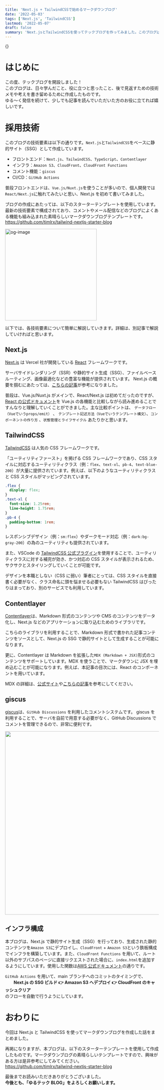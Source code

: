 ```yaml
---
title: 'Next.js + TailwindCSSで始めるマークダウンブログ'
date: '2022-05-03'
tags: ['Next.js', 'TailwindCSS']
lastmod: '2022-05-07'
draft: false
summary: 'Next.jsとTailwindCSSを使ってテックブログを作ってみました。このブログは、日々学んだこと、役に立つと思ったこと、後で見返すための技術メモや考えを書き留めるために作成したものです。'
---
```


{<TOCInline toc={props.toc} toHeading={1} asDisclosure />}

# はじめに

この度、テックブログを開設しました！<br />
このブログは、日々学んだこと、役に立つと思ったこと、後で見返すための技術メモや考えを書き留めるために作成したものです。<br />
ゆる〜く発信を続けて、少しでも記事を読んでいただいた方のお役に立てれば嬉しいです。

# 採用技術

このブログの技術要素は以下の通りです。`Next.js`と`TailwindCSS`をベースに静的サイト（SSG）として作成しています。

- フロントエンド：`Next.js`、`TailwindCSS`、`TypeScript`、`Contentlayer`
- インフラ：`Amazon S3`、`CloudFront`、`CloudFront Functions`
- コメント機能：`giscus`
- CI/CD：`GitHub Actions`

普段フロントエンドは、`Vue.js/Nuxt.js`を使うことが多いので、個人開発では`React/Next.js`に触れてみたいと思い、Next.js を初めて書いてみました。

ブログの作成にあたっては、以下のスターターテンプレートを使用しています。最新の技術要素で構成されており、コメントやメール配信などのブログによくある機能も組み込まれた素晴らしいマークダウンブログテンプレートです。<br />
https://github.com/timlrx/tailwind-nextjs-starter-blog

<img
  src="https://repository-images.githubusercontent.com/328121260/c1c74100-5b7e-11eb-8185-2b9492767ed6"
  width="300px"
  alt="og-image"
/>

以下では、各技術要素について簡単に解説していきます。詳細は、別記事で解説していければと思います。

## Next.js

[Next.js](https://nextjs.org/) は Vercel 社が開発している [React](https://ja.reactjs.org/) フレームワークです。<br />

サーバサイドレンダリング（SSR）や静的サイト生成（SSG）、ファイルベースルーティング、画像最適化などの豊富な機能が提供されています。
Next.js の概要を掴むにあたっては、[こちらの記事](https://qiita.com/Yuki_Oshima/items/5c0dfd8f7af8fb76af8f)が参考になりました。

普段は、Vue.js/Nuxt.js がメインで、React/Next.js は初めてだったのですが、
[React の公式ドキュメント](https://ja.reactjs.org/docs/getting-started.html)を Vue.js の各機能と比較しながら読み進めることですんなりと理解していくことができました。主な比較ポイントは、 `データフロー（Vueでいうprops/emit）` 、 `テンプレート記述方法（Vueでいうテンプレート構文）`、`コンポーネントの作り方` 、`状態管理とライフサイクル` あたりかと思います。

## TailwindCSS

[TailwindCSS](https://tailwindcss.com/) は人気の CSS フレームワークです。

「ユーティリティファースト」を掲げる CSS フレームワークであり、CSS スタイルに対応するユーティリティクラス（例：`flex`、`text-xl`、`pb-4`、`text-blue-200`）が大量に提供されています。例えば、以下のようなユーティリティクラスと CSS スタイルがマッピングされています。

```css
.flex {
  display: flex;
}
.text-xl {
  font-size: 1.25rem;
  line-height: 1.75rem;
}
.pb-4 {
  padding-bottom: 1rem;
}
```

レスポンシブデザイン（例：`sm:flex`）やダークモード対応（例：`dark:bg-gray-200`）の為のユーティリティも提供されています。

また、VSCode の [TailwindCSS 公式プラグイン](https://marketplace.visualstudio.com/items?itemName=bradlc.vscode-tailwindcss)を使用することで、ユーティリティクラスに対する補完が効き、かつ対応の CSS スタイルが表示されるため、サクサクとスタイリングしていくことが可能です。

デザインを本職としない（CSS に弱い）筆者にとっては、CSS スタイルを直接書く必要がなく、クラス命名に頭を悩ませる必要もない TailwindCSS はぴったりはまっており、別のサービスでも利用しています。

## Contentlayer

[Contentlayer](https://www.contentlayer.dev/)は、Markdown 形式のコンテンツや CMS のコンテンツをデータ化し、Next.js などのアプリケーションに取り込むためのライブラリです。

こちらのライブラリを利用することで、Markdown 形式で書かれた記事コンテンツをソースとして、Next.js の SSG で静的サイトとして生成することが可能になります。

更に、Contentlayer は Markdown を拡張した`MDX (Markdown + JSX)`形式のコンテンツをサポートしています。MDX を使うことで、マークダウンに JSX を埋め込むことが可能になります。例えば、本記事の目次には、React のコンポーネントを用いています。

MDX の詳細は、[公式サイト](https://mdxjs.com/)や[こちらの記事](https://zenn.dev/spring_raining/articles/3eb62ff93df1eb)を参考にしてください。

## giscus

[giscus](https://giscus.app/ja)は、`GitHub Discussions` を利用したコメントシステムです。
giscus を利用することで、サーバを自前で用意する必要がなく、GitHub Discussions でコメントを管理できるので、非常に便利です。

<img src="/static/images/blog/starting-blog/giscus.png" width="600px" />

## インフラ構成

本ブログは、Next.js で静的サイト生成（SSG）を行っており、生成された静的コンテンツを`Amazon S3`にデプロイし、`CloudFront` + `Amazon S3`という鉄板構成でインフラを構築しています。また、`CloudFront Functions` を用いて、ルート以外のサブパスのページに直接リクエストされた場合に、`index.html`を追加するようにしています。使用した関数は[AWS 公式ドキュメント](https://docs.aws.amazon.com/ja_jp/AmazonCloudFront/latest/DeveloperGuide/example-function-add-index.html)の通りです。

`GitHub Actions` を用いて、main ブランチへのコミットのタイミングで、<br />
　　**Next.js の SSG ビルド 👉 Amazon S3 へデプロイ 👉 CloudFront のキャッシュクリア** <br />
のフローを自動で行うようにしています。

# おわりに

今回は Next.js と TailwindCSS を使ってマークダウンブログを作成した話をまとめました。

再掲になりますが、本ブログは、以下のスターターテンプレートを使用して作成したものです。マークダウンブログの素晴らしいテンプレートですので、興味がある方は是非参考にしてみてください。<br />
https://github.com/timlrx/tailwind-nextjs-starter-blog

最後までお読みいただきありがとうございました。<br/>
**今後とも、「ゆるテック BLOG」をよろしくお願いします。**
